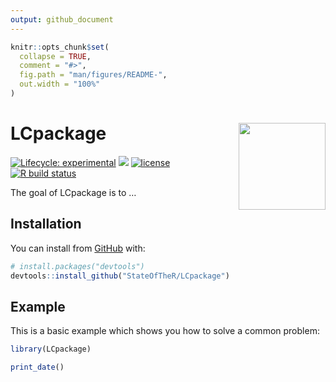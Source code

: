```yaml
---
output: github_document
---
```


<!-- README.md is generated from README.Rmd. Please edit that file -->

```r
knitr::opts_chunk$set(
  collapse = TRUE,
  comment = "#>",
  fig.path = "man/figures/README-",
  out.width = "100%"
)
```

# LCpackage <img src='man/figures/logo.png' align="right" height="139" />

<!-- badges: start -->
[![Lifecycle: experimental](https://img.shields.io/badge/lifecycle-experimental-orange.svg)](https://www.tidyverse.org/lifecycle/#experimental)
[![](https://img.shields.io/github/last-commit/StateOfTheR/LCpackage.svg)](https://github.com/StateOfTheR/LCpackage/commits/master)
[![license](https://img.shields.io/badge/license-GPL--3-blue.svg)](https://www.gnu.org/licenses/gpl-3.0.en.html)
[![R build status](https://github.com/StateOfTheR/LCpackage/workflows/R-CMD-check/badge.svg)](https://github.com/StateOfTheR/LCpackage/actions)
<!-- badges: end -->

The goal of LCpackage is to ...

## Installation

You can install from [GitHub](https://github.com/) with:

``` r
# install.packages("devtools")
devtools::install_github("StateOfTheR/LCpackage")
```
## Example

This is a basic example which shows you how to solve a common problem:

```r
library(LCpackage)
```

```r
print_date()
```

